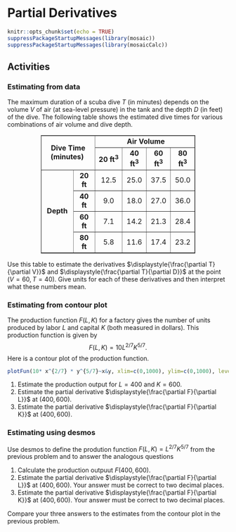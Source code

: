 # Partial Derivatives

```r
knitr::opts_chunk$set(echo = TRUE)
suppressPackageStartupMessages(library(mosaic))
suppressPackageStartupMessages(library(mosaicCalc))
```

## Activities

### Estimating from data

The maximum duration of a scuba dive $T$ (in minutes) depends on the volume $V$ of air (at sea-level pressure) in the tank and the depth $D$ (in feet) of the dive.
The following table shows the estimated dive times for various combinations of air volume and dive depth.

<table style="width: 70%; margin-left: auto; margin-right: auto;" border="1" cellspacing="2" cellpadding="2" align="center">
<tbody>
<tr>
<td style="margin-left: 30px; text-align: center;" rowspan="2" colspan="2"><strong>Dive Time (minutes)</strong> </td>
<td style="text-align: center;" colspan="4"><strong> Air Volume</strong></td>
</tr>
<tr>
<td style="text-align: center;"><strong>20 ft<sup>3</sup></strong></td>
<td style="text-align: center;"><strong>40 ft<sup>3</sup></strong></td>
<td style="text-align: center;"><strong>60 ft<sup>3</sup></strong></td>
<td style="text-align: center;"><strong>80 ft<sup>3</sup></strong></td>
</tr>
<tr align="right">
<td style="margin-left: 30px; text-align: center;" rowspan="5"><strong>Depth</strong></td>
<td style="text-align: center;"><strong>20 ft</strong></td>
<td style="text-align: center;">12.5</td>
<td style="text-align: center;">25.0</td>
<td style="text-align: center;">37.5</td>
<td style="text-align: center;">50.0</td>
</tr>
<tr align="right">
<td style="text-align: center;"><strong>40 ft</strong></td>
<td style="text-align: center;">9.0</td>
<td style="text-align: center;">18.0</td>
<td style="text-align: center;">27.0</td>
<td style="text-align: center;">36.0</td>
</tr>
<tr align="right">
<td style="text-align: center;"><strong>60 ft</strong></td>
<td style="text-align: center;">7.1</td>
<td style="text-align: center;">14.2</td>
<td style="text-align: center;">21.3</td>
<td style="text-align: center;">28.4</td>
</tr>
<tr align="right">
<td style="text-align: center;"><strong>80 ft</strong></td>
<td style="text-align: center;">5.8</td>
<td style="text-align: center;">11.6</td>
<td style="text-align: center;">17.4</td>
<td style="text-align: center;">23.2</td>
</tr>
</tbody>
</table>

Use this table to estimate the derivatives
$\displaystyle{\frac{\partial T}{\partial V}}$ and $\displaystyle{\frac{\partial T}{\partial D}}$ at the point $(V=60, T=40)$. Give units for each of these derivatives and then interpret what these numbers mean.

### Estimating from contour plot

The production function $F(L,K)$ for a factory gives the number of units produced by labor $L$ and capital $K$ (both measured in dollars). This production function is given by
$$
F(L,K) = 10 L^{2/7}K^{5/7}.
$$
Here is a contour plot of the production function.


```r

plotFun(10* x^{2/7} * y^{5/7}~x&y, xlim=c(0,1000), ylim=c(0,1000), levels = seq(1000,9000,1000), filled = FALSE, xlab="labor L", ylab = "capital K")

```

1. Estimate the production output for $L=400$ and $K=600$.
2. Estimate the partial derivative $\displaystyle{\frac{\partial F}{\partial L}}$ at $(400,600)$.
3. Estimate the partial derivative $\displaystyle{\frac{\partial F}{\partial K}}$ at $(400,600)$.



### Estimating using desmos

Use desmos to define the prodution function $F(L,K) = L^{2/7}  K^{5/7}$ from the previous problem and to answer the analogous questions

1. Calculate the production outpuut $F(400,600)$.
2. Estimate the partial derivative $\displaystyle{\frac{\partial F}{\partial L}}$ at $(400,600)$. Your answer must be correct to two decimal places.
3. Estimate the partial derivative $\displaystyle{\frac{\partial F}{\partial K}}$ at $(400,600)$.
Your answer must be correct to two decimal places.

Compare your three answers to the estimates from the contour plot in the previous problem. 
